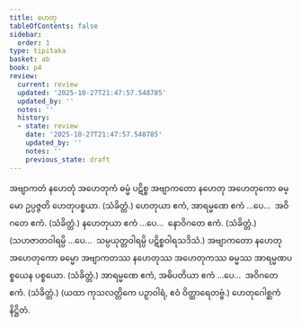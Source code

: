 ```yaml
---
title: ဟေတု
tableOfContents: false
sidebar:
  order: 1
type: tipitaka
basket: ab
book: p4
review:
  current: review
  updated: '2025-10-27T21:47:57.548785'
  updated_by: ''
  notes: ''
  history:
  - state: review
    date: '2025-10-27T21:47:57.548785'
    updated_by: ''
    notes: ''
    previous_state: draft
---
```



<ReviewStatus review={frontmatter.review} showDetails={true} />

<HypothesisAnnotation frontmatter={frontmatter} />

<DynamicBreadcrumb />

<Division number="40" book="p4" e="ch" v="39" p="576">

<Paragraph number="1083" book="p4">
အဗျာကတံ နဟေတုံ အဟေတုကံ ဓမ္မံ ပဋိစ္စ အဗျာကတော နဟေတု အဟေတုကော ဓမ္မော ဥပ္ပဇ္ဇတိ ဟေတုပစ္စယာ. (သံခိတ္တံ.)
</Paragraph>

<Paragraph number="1084" book="p4">
ဟေတုယာ ဧကံ, အာရမ္မဏေ ဧကံ …ပေ…  အဝိဂတေ ဧကံ. (သံခိတ္တံ.)
</Paragraph>

<Paragraph number="1085" book="p4">
နဟေတုယာ ဧကံ …ပေ…  နောဝိဂတေ ဧကံ. (သံခိတ္တံ.)
</Paragraph>

<Paragraph number="1086" book="p4">
(သဟဇာတဝါရမ္ပိ …ပေ…  သမ္ပယုတ္တဝါရမ္ပိ ပဋိစ္စဝါရသဒိသံ.)
</Paragraph>

</Division>
<Division number="41" book="p4" e="ch" v="39" p="576">

<Paragraph number="1087" book="p4">
အဗျာကတော နဟေတု အဟေတုကော ဓမ္မော အဗျာကတဿ နဟေတုဿ အဟေတုကဿ ဓမ္မဿ အာရမ္မဏပစ္စယေန ပစ္စယော. (သံခိတ္တံ.)
</Paragraph>

<Paragraph number="1088" book="p4">
အာရမ္မဏေ ဧကံ, အဓိပတိယာ ဧကံ …ပေ…  အဝိဂတေ ဧကံ. (သံခိတ္တံ.)
</Paragraph>

<Paragraph number="1089" book="p4">
(ယထာ ကုသလတ္တိကေ ပဉှာဝါရံ, ဧဝံ ဝိတ္ထာရေတဗ္ဗံ.)

</Paragraph>
</Division>

<Paragraph number="1090" type="center" book="p4">
ဟေတုဂေါစ္ဆကံ နိဋ္ဌိတံ.
</Paragraph>